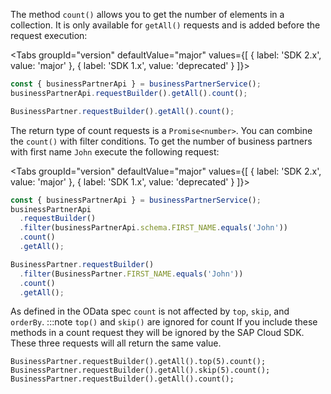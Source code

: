 
The method `count()` allows you to get the number of elements in a collection.
It is only available for `getAll()` requests and is added before the request execution:

<Tabs groupId="version" defaultValue="major" values={[ { label: 'SDK 2.x', value: 'major' }, { label: 'SDK 1.x', value: 'deprecated' } ]}>
<TabItem value="major">

```ts
const { businessPartnerApi } = businessPartnerService();
businessPartnerApi.requestBuilder().getAll().count();
```

</TabItem>
<TabItem value="deprecated">

```ts
BusinessPartner.requestBuilder().getAll().count();
```

</TabItem>
</Tabs>

The return type of count requests is a `Promise<number>`.
You can combine the `count()` with filter conditions.
To get the number of business partners with first name `John` execute the following request:

<Tabs groupId="version" defaultValue="major" values={[ { label: 'SDK 2.x', value: 'major' }, { label: 'SDK 1.x', value: 'deprecated' } ]}>
<TabItem value="major">

```ts
const { businessPartnerApi } = businessPartnerService();
businessPartnerApi
  .requestBuilder()
  .filter(businessPartnerApi.schema.FIRST_NAME.equals('John'))
  .count()
  .getAll();
```

</TabItem>
<TabItem value="deprecated">

```ts
BusinessPartner.requestBuilder()
  .filter(BusinessPartner.FIRST_NAME.equals('John'))
  .count()
  .getAll();
```

</TabItem>
</Tabs>

As defined in the OData spec `count` is not affected by `top`, `skip`, and `orderBy`.
:::note `top()` and `skip()` are ignored for count
If you include these methods in a count request they will be ignored by the SAP Cloud SDK.
These three requests will all return the same value.

```
BusinessPartner.requestBuilder().getAll().top(5).count();
BusinessPartner.requestBuilder().getAll().skip(5).count();
BusinessPartner.requestBuilder().getAll().count();
```
